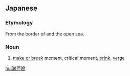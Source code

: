 ==Japanese==
{{ja-kanjitab|せ|と|きわ|k3=ぎわ|yomi=kun}}

===Etymology===
From the border of {{ja-r|瀬戸|せと|gloss=strait}} and the open sea.

===Noun===
{{ja-noun|せとぎわ}}

# [[make or break]] moment, critical moment, [[brink]], [[verge]]

[[hu:瀬戸際]]